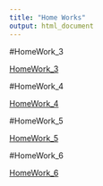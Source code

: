 ```yaml
---
title: "Home Works"
output: html_document
---
```


#HomeWork_3

[HomeWork_3](HomeWork_3.html)

#HomeWork_4

[HomeWork_4](HomeWork_4.html)

#HomeWork_5

[HomeWork_5](HomeWork_5.html)

#HomeWork_6

[HomeWork_6](HomeWork_6.html)